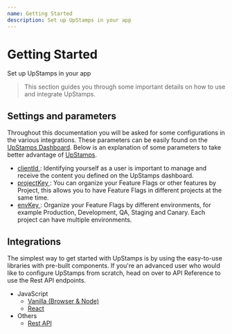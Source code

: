 ```yaml
---
name: Getting Started
description: Set up UpStamps in your app
---
```


# Getting Started

Set up UpStamps in your app

> This section guides you through some important details on how to use and integrate UpStamps.

## Settings and parameters

Throughout this documentation you will be asked for some configurations in the various integrations. These parameters can be easily found on the [UpStamps Dashboard](https://app.upstamps.com). Below is an explanation of some parameters to take better advantage of [UpStamps](https://www.upstamps.com).

- <ins>
    clientId
  </ins>: Identifying yourself as a user is important to manage and receive the content you defined on the UpStamps dashboard.
- <ins>
    projectKey
  </ins>: You can organize your Feature Flags or other features by Project, this allows you to have Feature Flags in different projects at the same time.
- <ins>
    envKey
  </ins>: Organize your Feature Flags by different environments, for example Production, Development, QA, Staging and Canary. Each project can have multiple environments.

## Integrations

The simplest way to get started with UpStamps is by using the easy-to-use libraries with pre-built components. If you're an advanced user who would like to configure UpStamps from scratch, head on over to API Reference to use the Rest API endpoints.

- JavaScript
  - [Vanilla (Browser & Node)](/src-vanilla-integration)
  - [React](/src-react-integration)
- Others
  - [Rest API](/src-api)
